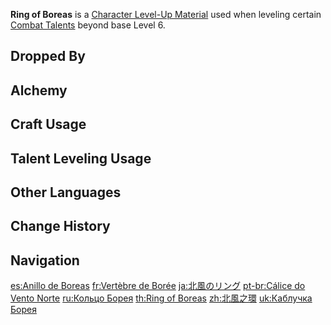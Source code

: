 {{Item Infobox
|id           = 113007
|type         = Character Level-Up Materials
|invCategory  = Character Development Items
|group        = Lupus Boreas Materials
|group2       = Weekly Boss Drops
|quality      = 5
|description  = A bit of crystallized ice from the Great Wolf King of the North.<br />
This land was once a realm of sub-zero blizzards and ice storms filled with razor-sharp ice shards, all at the command of Boreas. Though its powers may have diminished, flash-freezing the land is still a breeze.
|source1      = Lv. 70+ [[Wolf of the North Challenge]] Reward
}}
'''Ring of Boreas''' is a [[Character Level-Up Material]] used when leveling certain [[Combat Talents]] beyond base Level 6.

==Dropped By==
{{Dropped By|level=70}}

==Alchemy==
{{Recipe
|type = Converting
|Tail of Boreas = 1
|Dream Solvent = 1
|sort = Tail of Boreas;Dream Solvent
}}
{{Recipe
|type = Converting
|Spirit Locket of Boreas = 1
|Dream Solvent = 1
|sort = Spirit Locket of Boreas;Dream Solvent
}}

==Craft Usage==
{{Craft Usage}}

==Talent Leveling Usage==
{{Talent Leveling Usage}}

==Other Languages==
{{Other Languages
|en      = Ring of Boreas
|zhs     = 北风之环
|zhs_rm  = Běifēng zhī Huán
|zht     = 北風之環
|zht_rm  = Běifēng zhī Huán
|zh_tl   = Ring of the North Wind
|ja      = 北風のリング
|ja_rm   = Hokufuu no Ringu
|ja_tl   = North Wind Ring
|ko      = 북풍의 고리
|ko_rm   = Bukpung-ui Gori
|ko_tl   = Ring of North Wind
|es      = Anillo de Boreas
|es_tl   = Ring of Boreas
|fr      = Vertèbre de Borée
|fr_tl   = Vertebra of Boreas
|ru      = Кольцо Борея
|ru_tl   = Ring of Boreas
|th      = Ring of Boreas
|vi      = Móng Vuốt Bắc Phong
|vi_tl   = 
|de      = Ring des Nordwinds
|de_tl   = Ring of the Northern Wind
|id      = Ring of Boreas
|pt      = Cálice do Vento Norte
|pt_tl   = Chalice of the North Wind
|tr      = Poyraz'ın Omurgası
|tr_tl   = 
|it      = Anello di Boreas
|it_tl   = Ring of Boreas
}}

==Change History==
{{Change History|1.0}}

==Navigation==
{{Development Item Navbox|Character Level-Up Materials}}

[[es:Anillo de Boreas]]
[[fr:Vertèbre de Borée]]
[[ja:北風のリング]]
[[pt-br:Cálice do Vento Norte]]
[[ru:Кольцо Борея]]
[[th:Ring of Boreas]]
[[zh:北風之環]]
[[uk:Каблучка Борея]]
